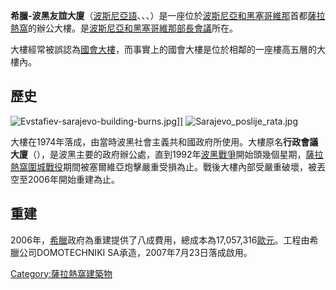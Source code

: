 {{Infobox building
| name       = 希臘-波黑友誼大廈
| native_name ={{lang|bs|Zgrada prijateljstva između Grčke i Bosne i Hercegovine}}（波斯尼亞語）; <br>{{lang|sr|Зграда пријатељства између Грчке и Босне и Херцеговине}}（塞爾維亞語）
| image               = Zgrada prijateljstva između Grčke i Bosne i Hercegovine.JPG
| caption             = 大廈現貌
| map_type            = 
| altitude            = 
| building_type       =辦公室
| architectural_style = 
| cost                = 17,057,316歐元（重建）
| location            = [[波斯尼亞和黑塞哥維那|波斯尼亞和黑塞哥維那]][[薩拉熱窩|薩拉熱窩]]
| address             = TRG BiH 1, Sarajevo 71000, Bosna i Hercegovina
| owner               = 波斯尼亞和黑塞哥維那部長會議
| coordinates         = {{coord|43|51|18.13|N|18|24|18.63|E}} 
| start_date          = 
| completion_date     = 1974年始建<br>2007年重建
| inauguration_date   = 
| height              = 
| floor_count         = 21
| main_contractor     = Vranica d.d.（始建）<br> Domotechniki S.A.（重建）
| architect           = 
| architecture_firm   =
| structural_engineer = 
| references          = 
}}

'''希臘-波黑友誼大廈'''（[[波斯尼亞語|波斯尼亞語]]、{{lang-hr|Zgrada prijateljstva između Grčke i Bosne i Hercegovine}}、{{lang-sr|Зграда пријатељства између Грчке и Босне и Херцеговине}}、{{lang-el|Κτήριο Φιλίας Ελλάδας Βοσνίας-Ερζεγοβίνης}}）是一座位於[[波斯尼亞和黑塞哥維那|波斯尼亞和黑塞哥維那]]首都[[薩拉熱窩|薩拉熱窩]]的辦公大樓。是[[波斯尼亞和黑塞哥維那部長會議|波斯尼亞和黑塞哥維那部長會議]]所在。

大樓經常被誤認為[[波斯尼亞和黑塞哥維那國會|國會大樓]]，而事實上的國會大樓是位於相鄰的一座樓高五層的大樓內。

==歷史==
[[File:Evstafiev-sarajevo-building-burns.jpg|thumb]]]]
[[File:Sarajevo_poslije_rata.jpg|thumb]]

大樓在1974年落成，由當時波黑社會主義共和國政府所使用。大樓原名'''行政會議大廈'''（{{lang-hr|Zgrada Izvršnog Vijeća}}），是波黑主要的政府辦公處，直到1992年[[波黑戰爭|波黑戰爭]]開始頭幾個星期，[[薩拉熱窩圍城戰役|薩拉熱窩圍城戰役]]期間被塞爾維亞炮擊嚴重受損為止。戰後大樓內部受嚴重破壞，被丟空至2006年開始重建為止。

==重建==
2006年，[[希臘|希臘]]政府為重建提供了八成費用，總成本為17,057,316[[歐元|歐元]]。工程由希臘公司DOMOTECHNIKI SA承造，2007年7月23日落成啟用。

{{Commons category|Greece–Bosnia and Herzegovina Friendship Building}}
[[Category:薩拉熱窩建築物|Category:薩拉熱窩建築物]]